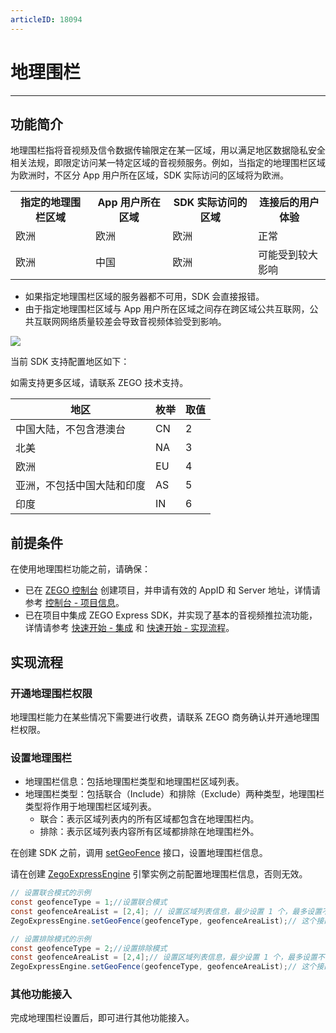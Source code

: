 ```yaml
---
articleID: 18094
---
```

# 地理围栏

- - -

## 功能简介


地理围栏指将音视频及信令数据传输限定在某一区域，用以满足地区数据隐私安全相关法规，即限定访问某一特定区域的音视频服务。例如，当指定的地理围栏区域为欧洲时，不区分 App 用户所在区域，SDK 实际访问的区域将为欧洲。


<table>
  <colgroup>
    <col/>
    <col/>
  </colgroup>
<tbody><tr>
<th>指定的地理围栏区域</th>
<th>App 用户所在区域</th>
<th>SDK 实际访问的区域</th>
<th>连接后的用户体验</th>
</tr>
<tr>
<td>欧洲</td>
<td>欧洲</td>
<td>欧洲</td>
<td>正常</td>
</tr>
<tr>
<td>欧洲</td>
<td>中国</td>
<td>欧洲</td>
<td>可能受到较大影响</td>
</tr>
</tbody></table>

<Warning title="注意">

- 如果指定地理围栏区域的服务器都不可用，SDK 会直接报错。
- 由于指定地理围栏区域与 App 用户所在区域之间存在跨区域公共互联网，公共互联网网络质量较差会导致音视频体验受到影响。
</Warning>


<Frame width="512" height="auto" caption="">
  <img src="https://storage.zego.im/sdk-doc/Pics/Express/Geofencing_pic.jpeg" />
</Frame>

当前 SDK 支持配置地区如下：

<Note title="说明">如需支持更多区域，请联系 ZEGO 技术支持。</Note>


|地区|枚举| 取值 |
|-|-|-|
|中国大陆，不包含港澳台|CN| 2 |
|北美|NA| 3 |
|欧洲|EU| 4 |
|亚洲，不包括中国大陆和印度|AS| 5 |
|印度|IN| 6 |

## 前提条件

在使用地理围栏功能之前，请确保：
- 已在 [ZEGO 控制台](https://console.zego.im) 创建项目，并申请有效的 AppID 和 Server 地址，详情请参考 [控制台 - 项目信息](#12107)。
- 已在项目中集成 ZEGO Express SDK，并实现了基本的音视频推拉流功能，详情请参考 [快速开始 - 集成](!ExpressVideoSDK-Integration/SDK_Integration) 和 [快速开始 - 实现流程](!ExpressVideoSDK-Integration/Solution_Implementation)。

## 实现流程

### 开通地理围栏权限

地理围栏能力在某些情况下需要进行收费，请联系 ZEGO 商务确认并开通地理围栏权限。


### 设置地理围栏

- 地理围栏信息：包括地理围栏类型和地理围栏区域列表。
- 地理围栏类型：包括联合（Include）和排除（Exclude）两种类型，地理围栏类型将作用于地理围栏区域列表。
    - 联合：表示区域列表内的所有区域都包含在地理围栏内。
    - 排除：表示区域列表内容所有区域都排除在地理围栏外。

在创建 SDK 之前，调用 [setGeoFence](@setGeoFence) 接口，设置地理围栏信息。

<Warning title="注意">


请在创建 [ZegoExpressEngine](@-ZegoExpressEngine) 引擎实例之前配置地理围栏信息，否则无效。

</Warning>




```java
// 设置联合模式的示例
const geofenceType = 1;//设置联合模式
const geofenceAreaList = [2,4]; // 设置区域列表信息，最少设置 1 个，最多设置不得大于 SDK 所支持个数
ZegoExpressEngine.setGeoFence(geofenceType, geofenceAreaList);// 这个接口是静态方法，在 new ZegoExpressEngine 之前调用

// 设置排除模式的示例
const geofenceType = 2;//设置排除模式
const geofenceAreaList = [2,4];// 设置区域列表信息，最少设置 1 个，最多设置不得大于等于 SDK 所支持个数
ZegoExpressEngine.setGeoFence(geofenceType, geofenceAreaList);// 这个接口是静态方法，在 new ZegoExpressEngine 之前调用
```

### 其他功能接入

完成地理围栏设置后，即可进行其他功能接入。
